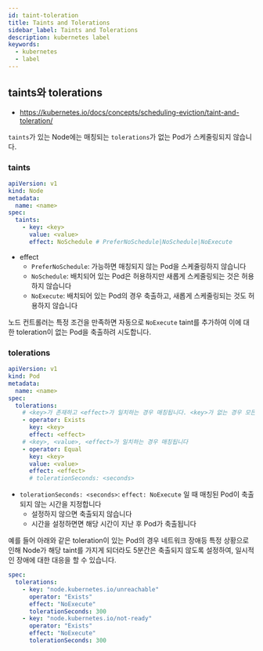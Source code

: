 ```yaml
---
id: taint-toleration
title: Taints and Tolerations
sidebar_label: Taints and Tolerations
description: kubernetes label
keywords:
  - kubernetes
  - label
---
```


## taints와 tolerations

- https://kubernetes.io/docs/concepts/scheduling-eviction/taint-and-toleration/

`taints`가 있는 Node에는 매칭되는 `tolerations`가 없는 Pod가 스케줄링되지 않습니다.

### taints

```yaml
apiVersion: v1
kind: Node
metadata:
  name: <name>
spec:
  taints:
    - key: <key>
      value: <value>
      effect: NoSchedule # PreferNoSchedule|NoSchedule|NoExecute
```

- effect
  - `PreferNoSchedule`: 가능하면 매칭되지 않는 Pod을 스케줄링하지 않습니다
  - `NoSchedule`: 배치되어 있는 Pod은 허용하지만 새롭게 스케줄링되는 것은 허용하지 않습니다
  - `NoExecute`: 배치되어 있는 Pod의 경우 축출하고, 새롭게 스케줄링되는 것도 허용하지 않습니다

노드 컨트롤러는 특정 조건을 만족하면 자동으로 `NoExecute` taint를 추가하여 이에 대한 toleration이 없는 Pod을 축출하려 시도합니다.

### tolerations

```yaml
apiVersion: v1
kind: Pod
metadata:
  name: <name>
spec:
  tolerations:
    # <key>가 존재하고 <effect>가 일치하는 경우 매칭됩니다. <key>가 없는 경우 모든 taint와 매칭됩니다.
    - operator: Exists
      key: <key>
      effect: <effect>
    # <key>, <value>, <effect>가 일치하는 경우 매칭됩니다
    - operator: Equal
      key: <key>
      value: <value>
      effect: <effect>
      # tolerationSeconds: <seconds>
```

- `tolerationSeconds: <seconds>`: `effect: NoExecute` 일 때 매칭된 Pod이 축출되지 않는 시간을 지정합니다
  - 설정하지 않으면 축출되지 않습니다
  - 시간을 설정하면면 해당 시간이 지난 후 Pod가 축출됩니다

예를 들어 아래와 같은 toleration이 있는 Pod의 경우 네트워크 장애등 특정 상황으로 인해 Node가 해당 taint를 가지게 되더라도 5분간은 축출되지 않도록 설정하여, 일시적인 장애에 대한 대응을 할 수 있습니다.

```yaml
spec:
  tolerations:
    - key: "node.kubernetes.io/unreachable"
      operator: "Exists"
      effect: "NoExecute"
      tolerationSeconds: 300
    - key: "node.kubernetes.io/not-ready"
      operator: "Exists"
      effect: "NoExecute"
      tolerationSeconds: 300
```
